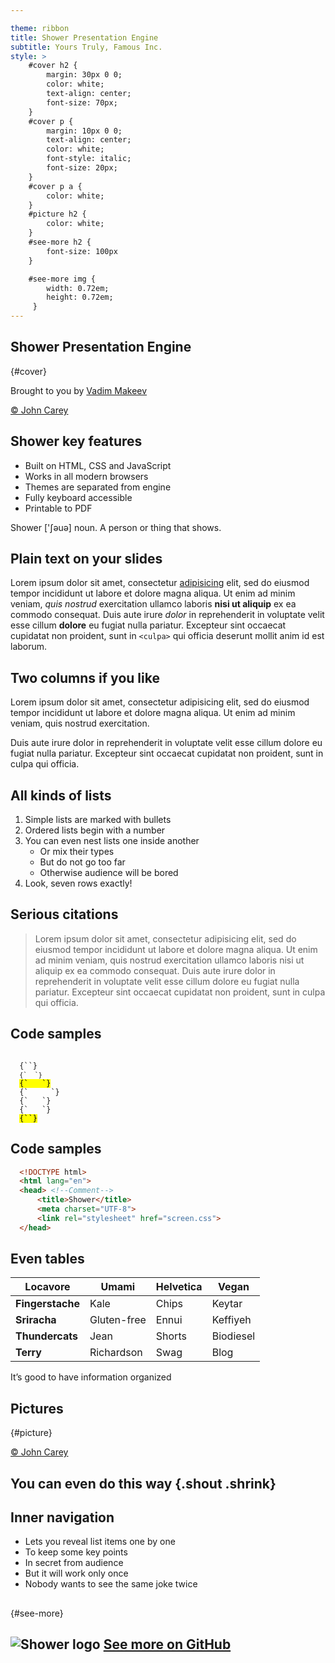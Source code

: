 ```yaml
---

theme: ribbon
title: Shower Presentation Engine
subtitle: Yours Truly, Famous Inc.
style: >
    #cover h2 {
        margin: 30px 0 0;
        color: white;
        text-align: center;
        font-size: 70px;
    }
    #cover p {
        margin: 10px 0 0;
        text-align: center;
        color: white;
        font-style: italic;
        font-size: 20px;
    }
    #cover p a {
        color: white;
    }
    #picture h2 {
        color: white;
    }
    #see-more h2 {
        font-size: 100px
    }

    #see-more img {
        width: 0.72em;
        height: 0.72em;
     }
---
```



## Shower Presentation Engine 
{#cover}

Brought to you by [Vadim Makeev](http://pepelsbey.net)
 
<Cover src="https://shwr.me/pictures/cover.jpg" alt="Hands on the orange typewriter in a park">

[© John Carey]("http://fiftyfootshadows.net/")

</Cover>


## Shower key features
- Built on HTML, CSS and JavaScript
- Works in all modern browsers
- Themes are separated from engine
- Fully keyboard accessible
- Printable to PDF

<p className="note">Shower ['ʃəuə] noun. A person or thing that shows.</p>

## Plain text on your slides

Lorem ipsum dolor sit amet, consectetur [adipisicing](#4) elit, sed do eiusmod tempor incididunt ut labore et dolore magna aliqua. Ut enim ad minim veniam, _quis nostrud_ exercitation ullamco laboris __nisi ut aliquip__ ex ea commodo consequat. Duis aute irure *dolor* in reprehenderit in voluptate velit esse cillum **dolore** eu fugiat nulla pariatur. Excepteur sint occaecat cupidatat non proident, sunt in ```<culpa>``` qui officia deserunt mollit anim id est laborum.

## Two columns if you like

<Columns col="2">
  
Lorem ipsum dolor sit amet, consectetur adipisicing elit, sed do eiusmod tempor incididunt ut labore et dolore magna aliqua. Ut enim ad minim veniam, quis nostrud exercitation.

Duis aute irure dolor in reprehenderit in voluptate velit esse cillum dolore eu fugiat nulla pariatur. Excepteur sint occaecat cupidatat non proident, sunt in culpa qui officia.

</Columns>

## All kinds of lists

1. Simple lists are marked with bullets
1. Ordered lists begin with a number
1. You can even nest lists one inside another
    * Or mix their types
    * But do not go too far
    * Otherwise audience will be bored
1. Look, seven rows exactly!

## Serious citations

<Blockquote caption="Marcus Tullius Cicero">
Lorem ipsum dolor sit amet, consectetur adipisicing elit, sed do eiusmod tempor incididunt ut labore et dolore magna aliqua. Ut enim ad minim veniam, quis nostrud exercitation ullamco laboris nisi ut aliquip ex ea commodo consequat. Duis aute irure dolor in reprehenderit in voluptate velit esse cillum dolore eu fugiat nulla pariatur. Excepteur sint occaecat cupidatat non proident, sunt in culpa qui officia.
</Blockquote>



## Code samples

<Code>
  {`<!DOCTYPE html>`}
  <code className="mark">{`  <html lang="en">`} </code>
  <mark>{`  <head> <!--Comment-->`}</mark>
  {`     <title>Shower</title>`}
  {`   <meta charset="UTF-8">`}
  {`   <link rel="stylesheet" href="screen.css">`}
  <mark>{`<title>Shower</title>`}</mark>
</Code>



## Code samples

```html
  <!DOCTYPE html>
  <html lang="en">
  <head> <!--Comment-->
      <title>Shower</title>
      <meta charset="UTF-8">
      <link rel="stylesheet" href="screen.css">
  </head>
```

## Even tables

| Locavore         | Umami       | Helvetica | Vegan
| ---              | ---         | ---       |---
| **Fingerstache** | Kale        | Chips     | Keytar
| **Sriracha**     | Gluten-free | Ennui     | Keffiyeh
| **Thundercats**  | Jean        | Shorts    | Biodiesel
| **Terry**        | Richardson  | Swag      | Blog

It’s good to have information organized

## Pictures 
{#picture}

<Cover src="https://shwr.me/pictures/picture.jpg" alt="Orange typewriter on a wooden table close-up">

[© John Carey]("http://fiftyfootshadows.net/")
 
</Cover>


## You can even do this way {.shout .shrink}


## Inner navigation

<InnerNav>

  - Lets you reveal list items one by one
  - To keep some key points
  - In secret from audience
  - But it will work only once
  - Nobody wants to see the same joke twice

</InnerNav>

## 
{#see-more}

<h2 className="shout">
  <img src="https://shwr.me/pictures/logo.svg" alt="Shower logo"/>
  <a href="https://github.com/shower/shower">See more on GitHub</a>
</h2>